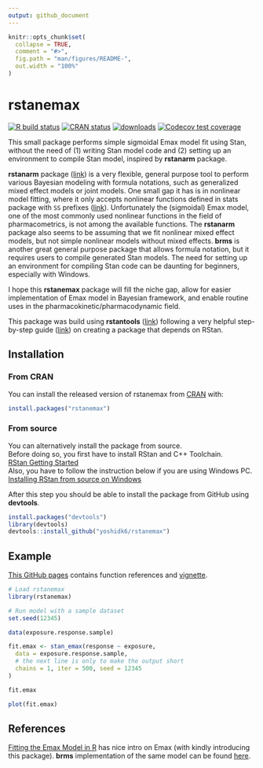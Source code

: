 ```yaml
---
output: github_document
---
```


<!-- README.md is generated from README.Rmd. Please edit that file -->

```r
knitr::opts_chunk$set(
  collapse = TRUE,
  comment = "#>",
  fig.path = "man/figures/README-",
  out.width = "100%"
)
```
# rstanemax

[![R build status](https://github.com/yoshidk6/rstanemax/workflows/R-CMD-check/badge.svg)](https://github.com/yoshidk6/rstanemax/actions)
[![CRAN status](https://www.r-pkg.org/badges/version/rstanemax)](https://cran.r-project.org/package=rstanemax)
[![downloads](https://cranlogs.r-pkg.org/badges/grand-total/rstanemax)](https://CRAN.R-project.org/package=rstanemax)
[![Codecov test coverage](https://codecov.io/gh/yoshidk6/rstanemax/branch/master/graph/badge.svg)](https://app.codecov.io/gh/yoshidk6/rstanemax?branch=master)

This small package performs simple sigmoidal Emax model fit using Stan, without the need of (1) writing Stan model code and (2) setting up an environment to compile Stan model, inspired by __rstanarm__ package.

__rstanarm__ package ([link](https://mc-stan.org/users/interfaces/rstanarm)) is a very flexible, general purpose tool to perform various Bayesian modeling with formula notations, such as generalized mixed effect models or joint models.
One small gap it has is in nonlinear model fitting, where it only accepts nonlinear functions defined in stats package with `SS` prefixes ([link](http://mc-stan.org/rstanarm/articles/glmer.html#relationship-to-nlmer)). 
Unfortunately the (sigmoidal) Emax model, one of the most commonly used nonlinear functions in the field of pharmacometrics, is not among the available functions.
The __rstanarm__ package also seems to be assuming that we fit nonlinear mixed effect models, but not simple nonlinear models without mixed effects. 
__brms__ is another great general purpose package that allows formula notation, but it requires users to compile generated Stan models. The need for setting up an environment for compiling Stan code can be daunting for beginners, especially with Windows.

I hope this __rstanemax__ package will fill the niche gap, allow for easier implementation of Emax model in Bayesian framework, and enable routine uses in the pharmacokinetic/pharmacodynamic field.

This package was build using __rstantools__ ([link](https://mc-stan.org/rstantools/)) following a very helpful step-by-step guide ([link](https://mc-stan.org/rstantools/articles/minimal-rstan-package.html)) on creating a package that depends on RStan. 


## Installation

### From CRAN

You can install the released version of rstanemax from [CRAN](https://CRAN.R-project.org) with:

``` r
install.packages("rstanemax")
```

### From source

You can alternatively install the package from source.  
Before doing so, you first have to install RStan and C++ Toolchain.  
[RStan Getting Started](https://github.com/stan-dev/rstan/wiki/RStan-Getting-Started)  
Also, you have to follow the instruction below if you are using Windows PC.  
[Installing RStan from source on Windows](https://github.com/stan-dev/rstan/wiki/Installing-RStan-from-source-on-Windows)  

After this step you should be able to install the package from GitHub using __devtools__.

``` r
install.packages("devtools")
library(devtools)
devtools::install_github("yoshidk6/rstanemax")
```

## Example

[This GitHub pages](https://yoshidk6.github.io/rstanemax/) contains function references and [vignette](https://yoshidk6.github.io/rstanemax/articles/emaxmodel.html).

```r
# Load rstanemax
library(rstanemax)

# Run model with a sample dataset
set.seed(12345)

data(exposure.response.sample)

fit.emax <- stan_emax(response ~ exposure,
  data = exposure.response.sample,
  # the next line is only to make the output short
  chains = 1, iter = 500, seed = 12345
)
```

```r
fit.emax
```

```r
plot(fit.emax)
```

## References

[Fitting the Emax Model in R](https://www.kristianbrock.com/post/emax-intro/) has nice intro on Emax (with kindly introducing this package). __brms__ implementation of the same model can be found [here](https://rpubs.com/mvuorre/emax-brms).

